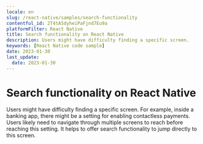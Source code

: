 ```yaml
---
locale: en
slug: /react-native/samples/search-functionality
contentful_id: 2T4tA5dyheiPaFjnd7Eu9a
platformFilter: React Native
title: Search functionality on React Native
description: Users might have difficulty finding a specific screen.
keywords: [React Native code sample]
date: 2023-01-30
last_update:
  date: 2023-01-30
---
```


# Search functionality on React Native

Users might have difficulty finding a specific screen. For example, inside a banking app, there might be a setting for enabling contactless payments. Users likely need to navigate through multiple screens to reach before reaching this setting. It helps to offer search functionality to jump directly to this screen.

<CodeSample id="screen-search" locale="en" platform="react native"/>
